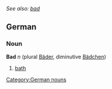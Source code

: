 ''See also: [[bad]]''
==German==
===Noun===
'''Bad''' ''n'' (plural [[Bäder]], diminutive [[Bädchen]])
#[[bath]]

[[Category:German nouns]]